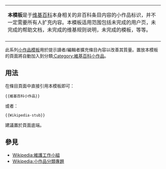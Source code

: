 <noinclude>{{template doc page viewed directly}}</noinclude>
<!-- 在本行下編輯模板說明 -->
{| class="messagebox" style="width: 45em; background: #FFF0D9; font-size: 90%"
|-
| '''本模板'''是于[[维基百科]]本身相关的非百科条目内容的小作品标识，并不一定需要所有人扩充内容。本模板适用范围包括未完成的用户页，未完成的帮助文档，未完成的维基规则说明，未完成的模板，等等。
|-
|}
此系列[[:Category:小作品模板|小作品模板]]用於提示讀者/編輯者擴充條目內容以改善其質量。置放本模板的頁面將自動加入到分類[[:Category:維基百科小作品]]。
== 用法 ==
在條目頁面中直接引用本模板即可：
<pre>{{維基百科小作品}}
</pre>
或者：
<pre>{{Wikipedia-stub}}
</pre>
建議置於頁面底端。
== 參見 ==
* [[Wikipedia:維護工作小組]]
* [[Wikipedia:小作品分類專題]]